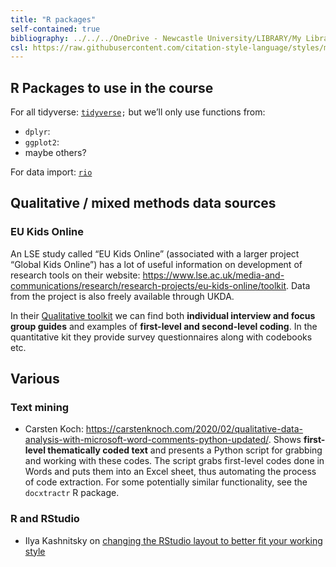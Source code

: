 ```yaml
---
title: "R packages"
self-contained: true
bibliography: ../../../OneDrive - Newcastle University/LIBRARY/My Library.bib
csl: https://raw.githubusercontent.com/citation-style-language/styles/master/dependent/the-sociological-review.csl
---
```


## R Packages to use in the course

For all tidyverse: [`tidyverse`](https://www.tidyverse.org/)`;` but we'll only use functions from:

-   `dplyr`:
-   `ggplot2`:
-   maybe others?

For data import: [`rio`](https://cran.r-project.org/web/packages/rio/vignettes/rio.html)

## Qualitative / mixed methods data sources

### EU Kids Online

An LSE study called "EU Kids Online" (associated with a larger project "Global Kids Online") has a lot of useful information on development of research tools on their website: <https://www.lse.ac.uk/media-and-communications/research/research-projects/eu-kids-online/toolkit>. Data from the project is also freely available through UKDA.

In their [Qualitative toolkit](https://www.lse.ac.uk/media-and-communications/research/research-projects/eu-kids-online/toolkit/qualitative-research) we can find both **individual interview and focus group guides** and examples of **first-level and second-level coding**. In the quantitative kit they provide survey questionnaires along with codebooks etc.


## Various

### Text mining

- Carsten Koch: [https://carstenknoch.com/2020/02/qualitative-data-analysis-with-microsoft-word-comments-python-updated/](https://carstenknoch.com/2020/02/qualitative-data-analysis-with-microsoft-word-comments-python-updated/). Shows **first-level thematically coded text** and presents a Python script for grabbing and working with these codes. The script grabs first-level codes done in Words and puts them into an Excel sheet, thus automating the process of code extraction. For some potentially similar functionality, see the `docxtractr` R package.

### R and RStudio

- Ilya Kashnitsky on [changing the RStudio layout to better fit your working style](https://ikashnitsky.github.io/2018/perfect-rstudio-layout/#:~:text=Just%20go%20to%20%E2%80%9CTools%E2%80%9D%20%E2%80%93,your%20improved%20RStudio%2C%20the%20program)


